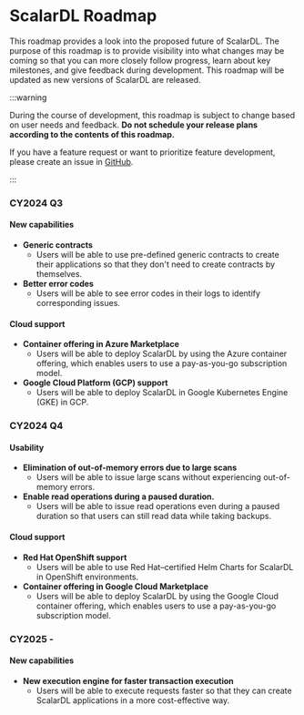 # ScalarDL Roadmap

This roadmap provides a look into the proposed future of ScalarDL. The purpose of this roadmap is to provide visibility into what changes may be coming so that you can more closely follow progress, learn about key milestones, and give feedback during development. This roadmap will be updated as new versions of ScalarDL are released.

:::warning

During the course of development, this roadmap is subject to change based on user needs and feedback. **Do not schedule your release plans according to the contents of this roadmap.**

If you have a feature request or want to prioritize feature development, please create an issue in [GitHub](https://github.com/scalar-labs/scalardb/issues).

:::

### CY2024 Q3 

#### New capabilities

- **Generic contracts**
    - Users will be able to use pre-defined generic contracts to create their applications so that they don't need to create contracts by themselves.
- **Better error codes**
    - Users will be able to see error codes in their logs to identify corresponding issues.

#### Cloud support

- **Container offering in Azure Marketplace**
    - Users will be able to deploy ScalarDL by using the Azure container offering, which enables users to use a pay-as-you-go subscription model.
- **Google Cloud Platform (GCP) support**
    - Users will be able to deploy ScalarDL in Google Kubernetes Engine (GKE) in GCP.  

### CY2024 Q4

#### Usability
- **Elimination of out-of-memory errors due to large scans**
    - Users will be able to issue large scans without experiencing out-of-memory errors.
- **Enable read operations during a paused duration.**
    - Users will be able to issue read operations even during a paused duration so that users can still read data while taking backups.

#### Cloud support

- **Red Hat OpenShift support**
    - Users will be able to use Red Hat–certified Helm Charts for ScalarDL in OpenShift environments.
- **Container offering in Google Cloud Marketplace**
    - Users will be able to deploy ScalarDL by using the Google Cloud container offering, which enables users to use a pay-as-you-go subscription model.

### CY2025 -

#### New capabilities  

- **New execution engine for faster transaction execution**  
    - Users will be able to execute requests faster so that they can create ScalarDL applications in a more cost-effective way.
